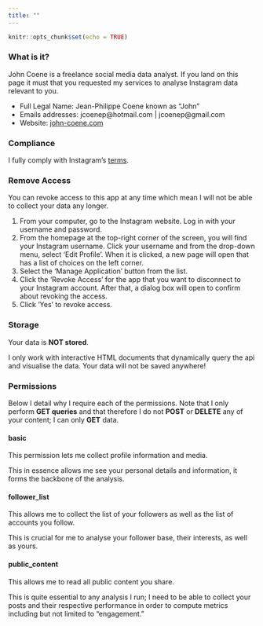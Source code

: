 ```yaml
---
title: ""
---
```


```r
knitr::opts_chunk$set(echo = TRUE)
```

<main>
<div class = "container">

### What is it?

John Coene is a freelance social media data analyst. If you land on this page it must that you requested my services to analyse Instagram data relevant to you.

* Full Legal Name: Jean-Philippe Coene known as "John"
* Emails addresses: jcoenep@hotmail.com | jcoenep@gmail.com
* Website: [john-coene.com](http://john-coene.com/)

### Compliance

I fully comply with Instagram's [terms](https://www.instagram.com/about/legal/terms/api/).

### Remove Access

You can revoke access to this app at any time which mean I will not be able to collect your data any longer.

1. From your computer, go to the Instagram website. Log in with your username and password.
2. From the homepage at the top-right corner of the screen, you will find your Instagram username. Click your username and from the drop-down menu, select ‘Edit Profile’. When it is clicked, a new page will open that has a list of choices on the left corner.
3. Select the ‘Manage Application’ button from the list.
4. Click the ‘Revoke Access’ for the app that you want to disconnect to your Instagram account. After that, a dialog box will open to confirm about revoking the access.
5. Click ‘Yes’ to revoke access.

### Storage

Your data is **NOT stored**.

I only work with interactive HTML documents that dynamically query the api and visualise the data. Your data will not be saved anywhere!

### Permissions

Below I detail why I require each of the permissions. Note that I only perform **GET queries** and that therefore I do not **POST** or **DELETE** any of your content; I can only **GET** data.

#### basic

This permission lets me collect profile information and media.

This in essence allows me see your personal details and information, it forms the backbone of the analysis.

#### follower_list

This allows me to collect the list of your followers as well as the list of accounts you follow.

This is crucial for me to analyse your follower base, their interests, as well as yours.

#### public_content

This allows me to read all public content you share. 

This is quite essential to any analysis I run; I need to be able to collect your posts and their respective performance in order to compute metrics including but not limited to "engagement."

</div>
</main>